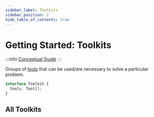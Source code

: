 ```yaml
---
sidebar_label: Toolkits
sidebar_position: 2
hide_table_of_contents: true
---
```


# Getting Started: Toolkits

:::info
[Conceptual Guide](https://docs.langchain-gpt4all.com/docs/components/agents/toolkit)
:::

Groups of [tools](../tools/) that can be used/are necessary to solve a particular problem.

```typescript
interface Toolkit {
  tools: Tool[];
}
```

## All Toolkits


<DocCardList />
